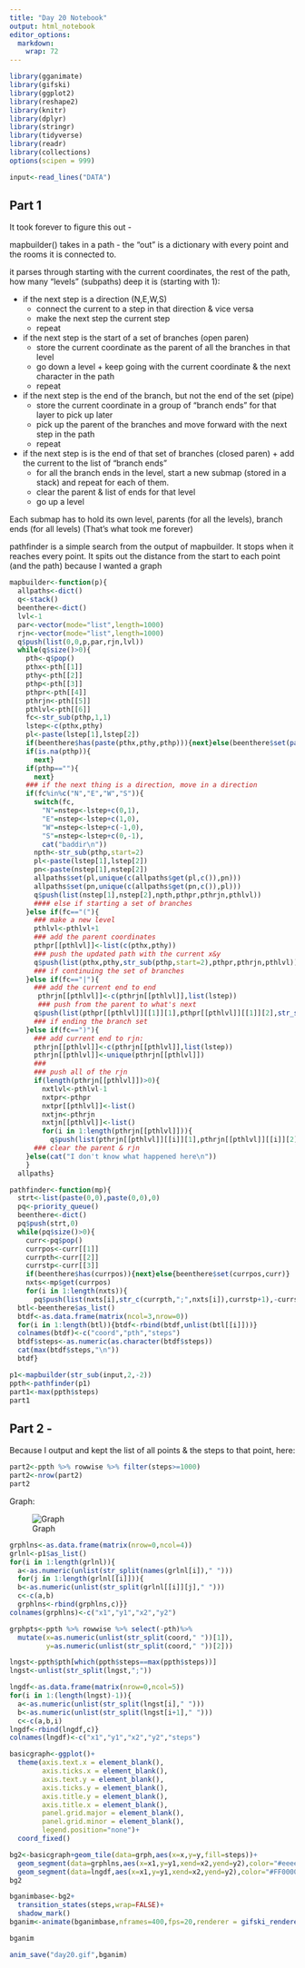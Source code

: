 ```yaml
---
title: "Day 20 Notebook"
output: html_notebook
editor_options: 
  markdown: 
    wrap: 72
---
```


```r
library(gganimate)
library(gifski)
library(ggplot2)
library(reshape2)
library(knitr)
library(dplyr)
library(stringr)
library(tidyverse)
library(readr)
library(collections)
options(scipen = 999)
```

```r
input<-read_lines("DATA")
```

## Part 1


It took forever to figure this out -

mapbuilder() takes in a path - the "out" is a dictionary with every point and the rooms it is connected to.

it parses through starting with the current coordinates, the rest of the path, how many "levels" (subpaths) deep it is (starting with 1):

* if the next step is a direction (N,E,W,S)
  +   connect the current to a step in that direction & vice versa
  +   make the next step the current step
  +   repeat
* if the next step is the start of a set of branches (open paren)
  +   store the current coordinate as the parent of all the branches in that level
  +   go down a level + keep going with the current coordinate & the next character in the path
  +   repeat
* if the next step is the end of the branch, but not the end of the set (pipe)
  +   store the current coordinate in a group of "branch ends" for that layer to pick up later
  +   pick up the parent of the branches and move forward with the next step in the path
  +   repeat
* if the next step is is the end of that set of branches (closed paren) + add the current to the list of "branch
ends"
  +   for all the branch ends in the level, start a new submap (stored in a stack) and repeat for each of them.
  +   clear the parent & list of ends for that level
  +   go up a level

Each submap has to hold its own level, parents (for all the levels), branch ends (for all levels) (That's what took me forever)

pathfinder is a simple search from the output of mapbuilder. It stops when it reaches every point. It spits out the distance from the start to each point (and the path) because I wanted a graph

```r
mapbuilder<-function(p){
  allpaths<-dict()
  q<-stack()
  beenthere<-dict()
  lvl<-1
  par<-vector(mode="list",length=1000)
  rjn<-vector(mode="list",length=1000)
  q$push(list(0,0,p,par,rjn,lvl))
  while(q$size()>0){
    pth<-q$pop()
    pthx<-pth[[1]]
    pthy<-pth[[2]]
    pthp<-pth[[3]]
    pthpr<-pth[[4]]
    pthrjn<-pth[[5]]
    pthlvl<-pth[[6]]
    fc<-str_sub(pthp,1,1)
    lstep<-c(pthx,pthy)
    pl<-paste(lstep[1],lstep[2])
    if(beenthere$has(paste(pthx,pthy,pthp))){next}else(beenthere$set(paste(pthx,pthy,pthp),0))
    if(is.na(pthp)){
      next}
    if(pthp==""){
      next}
    ### if the next thing is a direction, move in a direction
    if(fc%in%c("N","E","W","S")){
      switch(fc,
        "N"=nstep<-lstep+c(0,1),
        "E"=nstep<-lstep+c(1,0),
        "W"=nstep<-lstep+c(-1,0),
        "S"=nstep<-lstep+c(0,-1),
        cat("baddir\n"))
      npth<-str_sub(pthp,start=2)
      pl<-paste(lstep[1],lstep[2])
      pn<-paste(nstep[1],nstep[2])
      allpaths$set(pl,unique(c(allpaths$get(pl,c()),pn)))
      allpaths$set(pn,unique(c(allpaths$get(pn,c()),pl)))
      q$push(list(nstep[1],nstep[2],npth,pthpr,pthrjn,pthlvl))
      #### else if starting a set of branches
    }else if(fc=="("){
      ### make a new level
      pthlvl<-pthlvl+1
      ### add the parent coordinates
      pthpr[[pthlvl]]<-list(c(pthx,pthy))
      ### push the updated path with the current x&y
      q$push(list(pthx,pthy,str_sub(pthp,start=2),pthpr,pthrjn,pthlvl))
      ### if continuing the set of branches
    }else if(fc=="|"){
      ### add the current end to end
       pthrjn[[pthlvl]]<-c(pthrjn[[pthlvl]],list(lstep))
       ### push from the parent to what's next
      q$push(list(pthpr[[pthlvl]][[1]][1],pthpr[[pthlvl]][[1]][2],str_sub(pthp,start=2),pthpr,pthrjn,pthlvl))
      ### if ending the branch set
    }else if(fc==")"){
      ### add current end to rjn:
      pthrjn[[pthlvl]]<-c(pthrjn[[pthlvl]],list(lstep))
      pthrjn[[pthlvl]]<-unique(pthrjn[[pthlvl]])
      ###
      ### push all of the rjn
      if(length(pthrjn[[pthlvl]])>0){
        nxtlvl<-pthlvl-1
        nxtpr<-pthpr
        nxtpr[[pthlvl]]<-list()
        nxtjn<-pthrjn
        nxtjn[[pthlvl]]<-list()
        for(i in 1:length(pthrjn[[pthlvl]])){
          q$push(list(pthrjn[[pthlvl]][[i]][1],pthrjn[[pthlvl]][[i]][2],str_sub(pthp,start=2),nxtpr,nxtjn,nxtlvl))}}
      ### clear the parent & rjn
    }else(cat("I don't know what happened here\n"))
    }
  allpaths}

```

```r
pathfinder<-function(mp){
  strt<-list(paste(0,0),paste(0,0),0)
  pq<-priority_queue()
  beenthere<-dict()
  pq$push(strt,0)
  while(pq$size()>0){
    curr<-pq$pop()
    currpos<-curr[[1]]
    currpth<-curr[[2]]
    currstp<-curr[[3]]
    if(beenthere$has(currpos)){next}else{beenthere$set(currpos,curr)}
    nxts<-mp$get(currpos)
    for(i in 1:length(nxts)){
      pq$push(list(nxts[i],str_c(currpth,";",nxts[i]),currstp+1),-currstp-1)}}
  btl<-beenthere$as_list()
  btdf<-as.data.frame(matrix(ncol=3,nrow=0))
  for(i in 1:length(btl)){btdf<-rbind(btdf,unlist(btl[[i]]))}
  colnames(btdf)<-c("coord","pth","steps")
  btdf$steps<-as.numeric(as.character(btdf$steps))
  cat(max(btdf$steps,"\n"))
  btdf}
```

```r
p1<-mapbuilder(str_sub(input,2,-2))
ppth<-pathfinder(p1)
part1<-max(ppth$steps)
part1
```

## Part 2 -

Because I output and kept the list of all points & the steps to that point, here:

```r
part2<-ppth %>% rowwise %>% filter(steps>=1000)
part2<-nrow(part2)
part2

```

Graph:

![Graph](day20.gif)

```r
grphlns<-as.data.frame(matrix(nrow=0,ncol=4))
grlnl<-p1$as_list()
for(i in 1:length(grlnl)){
  a<-as.numeric(unlist(str_split(names(grlnl[i])," ")))
  for(j in 1:length(grlnl[[i]])){
  b<-as.numeric(unlist(str_split(grlnl[[i]][j]," ")))
  c<-c(a,b)
  grphlns<-rbind(grphlns,c)}}
colnames(grphlns)<-c("x1","y1","x2","y2")
```

```r

grphpts<-ppth %>% rowwise %>% select(-pth)%>%
  mutate(x=as.numeric(unlist(str_split(coord," "))[1]),
         y=as.numeric(unlist(str_split(coord," "))[2]))
```

```r
lngst<-ppth$pth[which(ppth$steps==max(ppth$steps))]
lngst<-unlist(str_split(lngst,";"))
```

```r
lngdf<-as.data.frame(matrix(nrow=0,ncol=5))
for(i in 1:(length(lngst)-1)){
  a<-as.numeric(unlist(str_split(lngst[i]," ")))
  b<-as.numeric(unlist(str_split(lngst[i+1]," ")))
  c<-c(a,b,i)
lngdf<-rbind(lngdf,c)}
colnames(lngdf)<-c("x1","y1","x2","y2","steps")
```

```r
basicgraph<-ggplot()+
  theme(axis.text.x = element_blank(),
        axis.ticks.x = element_blank(),
        axis.text.y = element_blank(),
        axis.ticks.y = element_blank(),
        axis.title.y = element_blank(),
        axis.title.x = element_blank(),
        panel.grid.major = element_blank(),
        panel.grid.minor = element_blank(),
        legend.position="none")+
  coord_fixed()
```

```r
bg2<-basicgraph+geom_tile(data=grph,aes(x=x,y=y,fill=steps))+
  geom_segment(data=grphlns,aes(x=x1,y=y1,xend=x2,yend=y2),color="#eeeeee",size=1.2)+
  geom_segment(data=lngdf,aes(x=x1,y=y1,xend=x2,yend=y2),color="#FF0000",size=.6)
bg2
```

```r
bganimbase<-bg2+
  transition_states(steps,wrap=FALSE)+
  shadow_mark()
bganim<-animate(bganimbase,nframes=400,fps=20,renderer = gifski_renderer(),end_pause=15)

bganim
```

```r
anim_save("day20.gif",bganim)
```



